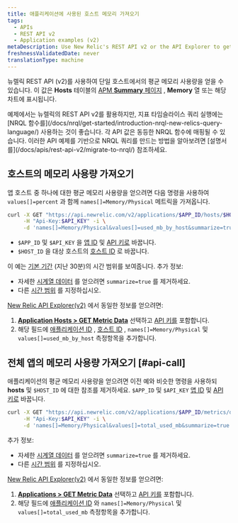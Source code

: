 ```yaml
---
title: 애플리케이션에 사용된 호스트 메모리 가져오기
tags:
  - APIs
  - REST API v2
  - Application examples (v2)
metaDescription: Use New Relic's REST API v2 or the API Explorer to get average CPU usage per by host.
freshnessValidatedDate: never
translationType: machine
---
```


뉴렐릭 REST API (v2)를 사용하여 단일 호스트에서의 평균 메모리 사용량을 얻을 수 있습니다. 이 값은 <DNT>**Hosts**</DNT> 테이블의 [APM <DNT>**Summary**</DNT> 페이지](/docs/apm/applications-menu/monitoring/apm-overview-page) , <DNT>**Memory**</DNT> 열 또는 해당 차트에 표시됩니다.

<Callout variant="important">
  예제에서는 뉴렐릭의 REST API v2를 활용하지만, 지표 타임슬라이스 쿼리 실행에는 [NRQL 함수를](/docs/nrql/get-started/introduction-nrql-new-relics-query-language/) 사용하는 것이 좋습니다. 각 API 값은 동등한 NRQL 함수에 매핑될 수 있습니다. 이러한 API 예제를 기반으로 NRQL 쿼리를 만드는 방법을 알아보려면 [설명서를](/docs/apis/rest-api-v2/migrate-to-nrql/) 참조하세요.
</Callout>

## 호스트의 메모리 사용량 가져오기

앱 호스트 중 하나에 대한 평균 메모리 사용량을 얻으려면 다음 명령을 사용하여 `values[]=percent` 과 함께 `names[]=Memory/Physical` 메트릭을 가져옵니다.

```bash
curl -X GET "https://api.newrelic.com/v2/applications/$APP_ID/hosts/$HOST_ID/metrics/data.json" \
     -H "Api-Key:$API_KEY" -i \
     -d 'names[]=Memory/Physical&values[]=used_mb_by_host&summarize=true'
```

* `$APP_ID` 및 `$API_KEY` 을 [앱 ID](/docs/apm/apis/requirements/identification-code) 및 [API 키로](/docs/apis/rest-api-v2/getting-started/introduction-new-relic-rest-api-v2#api_key) 바꿉니다.
* `$HOST_ID` 을 대상 호스트의 [호스트 ID](/docs/apis/rest-api-v2/requirements/listing-host-instance-application-server-ids#locating_host_id) 로 바꿉니다.

이 예는 [기본 기간](/docs/apis/rest-api-v2/requirements/specifying-time-range-v2) (지난 30분)의 시간 범위를 보여줍니다. 추가 정보:

* 자세한 [시계열 데이터](/docs/apis/rest-api-v2/requirements/calculating-average-metric-values-summarize) 를 얻으려면 `summarize=true` 를 제거하세요.
* 다른 [시간 범위](/docs/apis/rest-api-v2/requirements/specifying-time-range-v2) 를 지정하십시오.

[New Relic API Explorer(v2)](https://rpm.newrelic.com/api/explore) 에서 동일한 정보를 얻으려면:

1. [<DNT>**Application Hosts &gt; GET Metric Data**</DNT>](https://rpm.newrelic.com/api/explore/application_hosts/data) 선택하고 [API 키를](/docs/apis/rest-api-v2/getting-started/introduction-new-relic-rest-api-v2#api_key) 포함합니다.
2. 해당 필드에 [애플리케이션 ID](/docs/apm/apis/requirements/identification-code) , [호스트 ID](/docs/apis/rest-api-v2/requirements/listing-host-instance-application-server-ids#locating_host_id) , `names[]=Memory/Physical` 및 `values[]=used_mb_by_host` 측정항목을 추가합니다.

## 전체 앱의 메모리 사용량 가져오기 [#api-call]

애플리케이션의 평균 메모리 사용량을 얻으려면 이전 예와 비슷한 명령을 사용하되 <DNT>**hosts**</DNT> 및 `$HOST_ID` 에 대한 참조를 제거하세요. `$APP_ID` 및 `$API_KEY` [앱 ID](/docs/apm/apis/requirements/identification-code) 및 [API 키로](/docs/apis/rest-api-v2/getting-started/introduction-new-relic-rest-api-v2#api_key) 바꿉니다.

```bash
curl -X GET "https://api.newrelic.com/v2/applications/$APP_ID/metrics/data.json" \
     -H "Api-Key:$API_KEY" -i \
     -d 'names[]=Memory/Physical&values[]=total_used_mb&summarize=true'
```

추가 정보:

* 자세한 [시계열 데이터](/docs/apis/rest-api-v2/requirements/calculating-average-metric-values-summarize) 를 얻으려면 `summarize=true` 를 제거하세요.
* 다른 [시간 범위](/docs/apis/rest-api-v2/requirements/specifying-time-range-v2) 를 지정하십시오.

[New Relic API Explorer(v2)](https://rpm.newrelic.com/api/explore) 에서 동일한 정보를 얻으려면:

1. [<DNT>**Applications &gt; GET Metric Data**</DNT>](https://rpm.newrelic.com/api/explore/applications/data) 선택하고 [API 키를](/docs/apis/rest-api-v2/getting-started/introduction-new-relic-rest-api-v2#api_key) 포함합니다.
2. 해당 필드에 [애플리케이션 ID](/docs/apm/apis/requirements/identification-code) 와 `names[]=Memory/Physical` 및 `values[]=total_used_mb` 측정항목을 추가합니다.